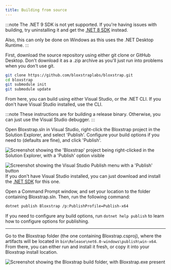 ```yaml
---
title: Building from source
---
```



:::note
The .NET 9 SDK is not yet supported. If you're having issues with building, try uninstalling it and get the [.NET 8 SDK](https://dotnet.microsoft.com/en-us/download) instead.

Also, this can only be done on Windows as this uses the .NET Desktop Runtime.
:::

First, download the source repository using either git clone or GitHub Desktop. Don't download it as a .zip archive as you'll just run into problems when you don't use git.

```sh
git clone https://github.com/bloxstraplabs/bloxstrap.git
cd bloxstrap
git submodule init 
git submodule update
```

From here, you can build using either Visual Studio, or the .NET CLI. If you don't have Visual Studio installed, use the CLI.

<Tabs>
  <TabItem label="Visual Studio" icon="vscode">
  :::note
  These instructions are for building a release binary. Otherwise, you can just use the Visual Studio debugger.
  :::

  Open Bloxstrap.sln in Visual Studio, right-click the Bloxstrap project in the Solution Explorer, and select 'Publish'. Configure your build options if you need to (defaults are fine), and click 'Publish'.

  ![Screenshot showing the 'Bloxstrap' project being right-clicked in the Solution Explorer, with a 'Publish' option visible](@assets-wiki/build-vs-1.webp)

  ![Screenshot showing the Visual Studio Publish menu with a 'Publish' button](@assets-wiki/build-vs-2.webp)
  </TabItem>
  <TabItem label=".NET CLI">
  If you don't have Visual Studio installed, you can just download and install the [.NET SDK](https://dotnet.microsoft.com/en-us/download) for this one.

   Open a Command Prompt window, and set your location to the folder containing Bloxstrap.sln. Then, run the following command:

   ```sh
   dotnet publish Bloxstrap /p:PublishProfile=Publish-x64
   ```

   If you need to configure any build options, run `dotnet help publish` to learn how to configure options for publishing.
  </TabItem>
</Tabs>

---

Go to the Bloxstrap folder (the one containing Bloxstrap.csproj), where the artifacts will be located in `bin\Release\net6.0-windows\publish\win-x64`. From there, you can either run and install it fresh, or copy it into your Bloxstrap install location.

![Screenshot showing the Bloxstrap build folder, with Bloxstrap.exe present](@assets-wiki/build-artifacts.webp)
